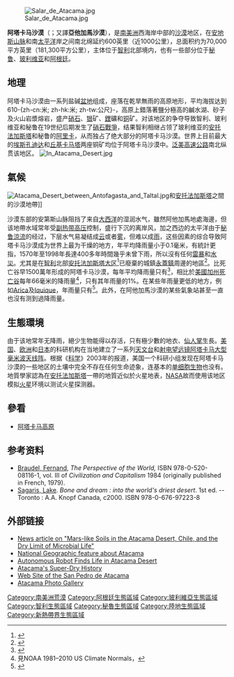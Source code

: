 {{NoteTA|1=zh-cn:阿塔卡马; zh-hk:阿塔卡馬; zh-tw:阿他加馬|2=zh-cn:安第斯; zh-hk:安第斯; zh-tw:安地斯}}
{{Geobox|
|name = 阿他加馬沙漠
|official_name = |native_name = Desierto de Atacama|other_name = |category = 
|image = Atacama.png
|image_caption =[[NASA_World_Wind|NASA World Wind]]攝製阿他加馬沙漠
|image_size = 200px
|etymology = |motto = |nickname = |flag = |symbol = 
|country = 智利 |country1 = 秘魯 |country2 = 玻利維亞 |country3 = 阿根廷
|coordinates = |border = |part = 
|highest = 
|highest_location = |highest_region = |highest_state = 
|highest_elevation_imperial = 
|highest_lat_d = |highest_lat_m = |highest_lat_s = |highest_lat_NS = 
|highest_long_d = |highest_long_m |highest_long_s = |highest_long_EW = 
|lowest = 
|lowest_location = |lowest_region = |lowest_country = 
|lowest_elevation_imperial = 
|lowest_lat_d = |lowest_lat_m = |lowest_lat_s = |lowest_lat_NS = 
|lowest_long_d = |lowest_long_m = |lowest_long_s = |lowest_long_EW = 
|length = |length_orientation = 
|width = |width_orientation = 
|area = 105000
|area_land = |area_water = |area_urban = |area_metro = 
|population = |population_date = |population_urban = |population_metro = |population_density = |population_density_urban = |population_density_metro =
|geology = |orogeny = |period =
|biome = 沙漠
|plant = |animal = |author = |style = |material = |free = |free_type =
|map = Atacama map.svg
|map_caption = 阿他加馬沙漠地圖。黃色部分為阿他加馬沙漠。橘色部分為外圍乾燥地區：Sechura沙漠、[[阿尔蒂普拉诺高原|阿尔蒂普拉诺高原]]、[[阿塔卡马高原|阿塔卡马高原]]，及Norte Chico。
|map_size = 217px
|map_background = 
|map_locator = 
|commons = |statistics = |website = |footnotes =
}}
[[File:Salar_de_Atacama.jpg|thumb]]

'''阿塔卡马沙漠'''（{{Lang-es|'''desierto de Atacama'''}}；又譯'''亞他加馬沙漠'''），是[[南美洲|南美洲]]西海岸中部的[[沙漠|沙漠]]地区，在[[安地斯山脉|安地斯山脉]]和南[[太平洋|太平洋]]岸之间南北绵延约600英里（近1000公里），总面积约为70,000平方英里（181,300平方公里），主体位于[[智利|智利]]北部境内，也有一些部分位于[[秘鲁|秘鲁]]、[[玻利维亚|玻利维亚]]和[[阿根廷|阿根廷]]。

== 地理 ==
阿塔卡马沙漠由一系列盐碱[[盆地|盆地]]组成，座落在乾旱無雨的高原地形，平均海拔达到610-{zh-cn:米; zh-hk:米; zh-tw:公尺}-，高原上錯落著鹽分極高的鹹水湖、砂子及火山岩漿熔岩，盛产[[硝石|硝石]]、[[银|银]]矿、[[鋰|鋰]]礦和[[铜|铜]]矿。对该地区的争夺导致智利、玻利维亚和秘鲁在19世纪后期发生了[[硝石戰爭|硝石戰爭]]，结果智利相继占领了玻利维亚的[[安托法加斯塔|安托法加斯塔]]和秘鲁的[[阿里卡_(阿里卡省)|阿里卡]]，从而独占了绝大部分的阿塔卡马沙漠。世界上目前最大的[[埃斯孔迪达铜矿|埃斯孔迪达]]和[[丘基卡马塔|丘基卡马塔]]两座铜矿均位于阿塔卡马沙漠中。[[泛美高速公路|泛美高速公路]]南北纵贯该地区。
[[File:In_Atacama_Desert.jpg|thumb]]

== 氣候 ==
[[File:Atacama_Desert_between_Antofagasta_and_Taltal.jpg|thumb]]和[[安托法加斯塔|安托法加斯塔]]之間的沙漠地帶]]

沙漠东部的安第斯山脉阻挡了来自[[大西洋|大西洋]]的湿润水气，雖然阿他加馬地處海邊，但该地帶水域常年受[[副热带高压|副热带高压]]控制，盛行下沉的离岸风，加之西边的太平洋由于[[秘鲁涼流|秘鲁涼流]]的经过，下层水气易凝结成[[云|云]]或者[[雾|雾]]，但难以成[[雨|雨]]，这些因素的综合导致阿塔卡马沙漠成为世界上最为干燥的地方，年平均降雨量小于0.1毫米，有統計更指，1570年至1998年長達400多年時間幾乎未曾下雨，所以沒有任何[[雷暴|雷暴]]和[[水災|水災]]。尤其是在[[智利|智利]]北部[[安托法加斯塔大区|安托法加斯塔大区]]<ref name=TWP>{{cite book |last=Boehm |first=Richard G. |title=The World and its People |url=https://archive.org/details/worlditspeoplewe0000boeh |year=2005 |publisher=Glencoe/McGraw-Hill |location=New York|isbn=978-0-07-860977-0|page=[https://archive.org/details/worlditspeoplewe0000boeh/page/n276 276]|edition=Teacher's wraparound|author2=Armstrong, David G. |author3=Hunkins, Francis P. |author4=Reinhartz, Dennis |author5= Lobrecht, Merry }}</ref>已廢棄的城鎮[[永蓋鎮|永蓋鎮]]周邊的地區<ref name=Wondermondo>{{cite web |title=Yungay – the driest place in the world |url=http://www.wondermondo.com/Countries/SA/Chile/Antofagasta/Yungay.htm |work=Wondermondo |accessdate=2013-04-03 |date=2010-11-03 |archive-date=2013-03-15 |archive-url=https://web.archive.org/web/20130315062440/http://www.wondermondo.com/Countries/SA/Chile/Antofagasta/Yungay.htm |dead-url=no }}</ref>。比死亡谷早1500萬年形成的阿塔卡马沙漠，每年平均降雨量只有{{convert|15|mm|in|1}}<ref name=ucmp>{{cite web|url=http://www.ucmp.berkeley.edu/exhibits/biomes/deserts.php|title=The desert biome|publisher=University of California Museum of Paleontology|accessdate=2015-03-25|archive-date=2015-03-15|archive-url=https://web.archive.org/web/20150315183500/http://www.ucmp.berkeley.edu/exhibits/biomes/deserts.php|dead-url=no}}</ref>，相比於[[美國|美國]][[加州|加州]][[死亡谷|死亡谷]]每年66毫米的降雨量<ref>見NOAA 1981–2010 US Climate Normals，{{cite web | author=NOAA | title=1981–2010 US Climate Normals | url=http://www.wrcc.dri.edu/cgi-bin/cliMAIN.pl?ca2319 | publisher=NOAA | accessdate=2011-07-25 | archive-date=2011-05-13 | archive-url=https://web.archive.org/web/20110513184052/http://www.wrcc.dri.edu/cgi-bin/cliMAIN.pl?ca2319 | dead-url=no }}</ref>，只有其年雨量的1%。在某些年雨量更低的地方，例如[[Arica|Arica]]及[[伊基克|Iquique]]，年雨量只有{{convert|1|to|3|mm|in|2}}<ref name=nasa>{{cite web|url=http://earthobservatory.nasa.gov/IOTD/view.php?id=51312|title=Rare snow in the Atacama Desert: Image of the Day|publisher=NASA|accessdate=2015-03-25|archive-date=2015-04-03|archive-url=https://web.archive.org/web/20150403123012/http://earthobservatory.nasa.gov/IOTD/view.php?id=51312|dead-url=no}}</ref>。此外，在阿他加馬沙漠的某些氣象站甚至一直也沒有测到過降雨量。

== 生態環境 ==
由于该地常年无降雨，絕少生物能得以存活，只有極少數的地衣、[[仙人掌|仙人掌]]生長。[[美国|美国]]、[[欧洲|欧洲]]和[[日本|日本]]的科研机构在当地建立了一系列[[天文台|天文台]]和[[射电望远镜|射电望远镜]][[阿塔卡馬大型毫米波/亞毫米波陣列|阿塔卡马大型毫米波天线阵]]。根据《[[科学杂志|科学]]》2003年的报道，美国一个科研小组发现在阿塔卡马沙漠的一些地区的土壤中完全不存在任何生命迹象，连基本的[[单细胞生物|单细胞生物]]也没有。地質學家認為在[[安托法加斯塔|安托法加斯塔]]一帶的地質近似於火星地表，[[NASA|NASA]]故而使用该地区模拟[[火星|火星]]环境以测试火星探测器。

== 參看 ==
* [[阿塔卡马高原|阿塔卡马高原]]

== 参考资料 ==
{{reflist}}
{{refbegin}}
* [[Fernand_Braudel|Braudel, Fernand]], ''The Perspective of the World,'' ISBN 978-0-520-08116-1, vol. III of ''Civilization and Capitalism'' 1984 (originally published in French, 1979).
* [[Lake_Sagaris|Sagaris, Lake]]. ''Bone and dream : into the world's driest desert''. 1st ed. -- Toronto : A.A. Knopf Canada, c2000. ISBN 978-0-676-97223-8
{{refend}}

== 外部链接 ==

* [https://web.archive.org/web/20031119114044/http://amesnews.arc.nasa.gov/releases/2003/03_87AR.html News article on "Mars-like Soils in the Atacama Desert, Chile, and the Dry Limit of Microbial Life"]
* [https://web.archive.org/web/20071112045446/http://magma.nationalgeographic.com/ngm/0308/feature3/ National Geographic feature about Atacama]
* [http://science.slashdot.org/science/05/03/19/1943236.shtml?tid=216&tid=191&tid=14 Autonomous Robot Finds Life in Atacama Desert]
* [http://news.bbc.co.uk/1/hi/sci/tech/4437153.stm Atacama's Super-Dry History] {{Wayback|url=http://news.bbc.co.uk/1/hi/sci/tech/4437153.stm |date=20090202132432 }}
* [http://www.sanpedrochile.com/ Web Site of the San Pedro de Atacama] {{Wayback|url=http://www.sanpedrochile.com/ |date=20090106174157 }}
* [https://web.archive.org/web/20060419221034/http://www.atacamaphoto.com/atacama/atacama-3.htm Atacama Photo Gallery]

{{commons|Atacama Desert}}
{{荒漠}}
[[Category:南美洲荒漠|Category:南美洲荒漠]]
[[Category:阿根廷生態區域|Category:阿根廷生態區域]]
[[Category:玻利維亞生態區域|Category:玻利維亞生態區域]]
[[Category:智利生態區域|Category:智利生態區域]]
[[Category:秘魯生態區域|Category:秘魯生態區域]]
[[Category:陸地生態區域|Category:陸地生態區域]]
[[Category:新熱帶界生態區域|Category:新熱帶界生態區域]]